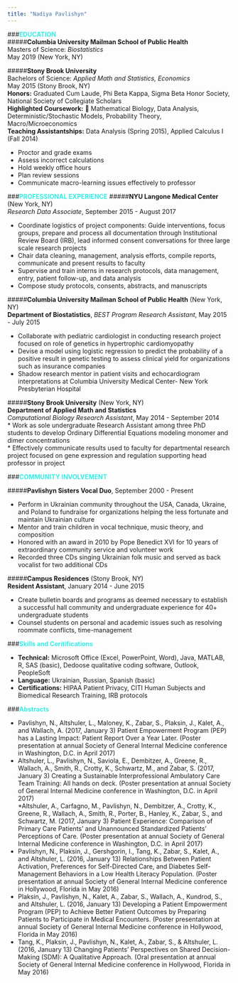 ```yaml
---
title: "Nadiya Pavlishyn"
---
```


<link href='http://fonts.googleapis.com/css?family=Great+Vibes' rel='stylesheet' type='text/css'>
</html>

<style>
  h1{
    font-family: 'Great Vibes', cursive;
    font-size: 100px;
  }
</style>

     
###__<span style="color:#35EEE7">EDUCATION</span>__  
#####__Columbia University Mailman School of Public Health__   
Masters of Science: _Biostatistics_  
May 2019 (New York, NY)  

#####__Stony Brook University__  
Bachelors of Science: _Applied Math and Statistics, Economics_  
May 2015 (Stony Brook, NY)  
__Honors:__
Graduated Cum Laude, Phi Beta Kappa, Sigma Beta Honor Society, National Society of Collegiate Scholars  
__Highlighted Coursework:__
 Mathematical Biology, Data Analysis, Deterministic/Stochastic Models, Probability Theory, Macro/Microeconomics  
__Teaching Assistantships:__ Data Analysis (Spring 2015), Applied Calculus I (Fall 2014)

* Proctor and grade exams  
* Assess incorrect calculations  
* Hold weekly office hours  
* Plan review sessions  
* Communicate macro-learning issues effectively to professor  
  
###__<span style="color:#35EEE7">PROFESSIONAL EXPERIENCE</span>__ 
#####__NYU Langone Medical Center__ (New York, NY)  
_Research Data Associate_, September 2015 - August 2017  

* Coordinate logistics of project components: Guide interventions, focus groups, prepare and process all documentation through Institutional Review Board (IRB), lead informed consent conversations for three large scale research projects  
*  Chair data cleaning, management, analysis efforts, compile reports, communicate and present results to faculty  
* Supervise and train interns in research protocols, data management, entry, patient follow-up, and data analysis  
* Compose study protocols, consents, abstracts, and manuscripts  

#####__Columbia University Mailman School of Public Health__ (New York, NY)  
__Department of Biostatistics__, _BEST Program Research Assistant_, May 2015 - July 2015 

* Collaborate with pediatric cardiologist in conducting research project focused on role of genetics in hypertrophic cardiomyopathy  
* Devise a model using logistic regression to predict the probability of a positive result in genetic testing to assess clinical yield for organizations such as insurance companies  
* Shadow research mentor in patient visits and echocardiogram interpretations at Columbia University Medical Center- New York Presbyterian Hospital  


#####__Stony Brook University__ (New York, NY)  
__Department of Applied Math and Statistics__  
_Computational Biology Research Assistant_, May 2014 - September 2014  
* Work as sole undergraduate Research Assistant among three PhD students to develop Ordinary Differential Equations modeling monomer and dimer concentrations  
* Effectively communicate results used to faculty for departmental research project focused on gene expression and regulation supporting head professor in project  



###__<span style="color:#35EEE7">COMMUNITY INVOLVEMENT</span>__ 

#####__Pavlishyn Sisters Vocal Duo__, September 2000 - Present

* Perform in Ukrainian community throughout the USA, Canada, Ukraine, and Poland to fundraise for organizations helping the less fortunate and maintain Ukrainian culture  
* Mentor and train children in vocal technique, music theory, and composition  
*  Honored with an award in 2010 by Pope Benedict XVI for 10 years of extraordinary community service and volunteer work  
*  Recorded three CDs singing Ukrainian folk music and served as back vocalist for two additional CDs  

#####__Campus Residences__ (Stony Brook, NY)  
__Resident Assistant__, January 2014 - June 2015

*  Create bulletin boards and programs as deemed necessary to establish a successful hall community and undergraduate experience for 40+ undergraduate students  
*  Counsel students on personal and academic issues such as resolving roommate conflicts, time-management  


###__<span style="color:#35EEE7">Skills and Ceritifications</span>__  

* __Technical:__ Microsoft Office (Excel, PowerPoint, Word), Java, MATLAB, R, SAS (basic), Dedoose qualitative coding software, Outlook, PeopleSoft
* __Language:__ Ukrainian, Russian, Spanish (basic)
* __Certifications:__ HIPAA Patient Privacy, CITI Human Subjects and Biomedical Research Training, IRB protocols


###__<span style="color:#35EEE7">Abstracts</span>__ 
  
* Pavlishyn, N., Altshuler, L., Maloney, K., Zabar, S., Plaksin, J., Kalet, A., and Wallach, A. (2017, January 3) Patient Empowerment Program (PEP) has a Lasting Impact: Patient Report Over a Year Later. (Poster presentation at annual Society of General Internal Medicine conference in Washington, D.C. in April 2017)  
* Altshuler, L., Pavlishyn, N., Saviola, E., Dembitzer, A., Greene, R., Wallach, A., Smith, R., Crotty, K., Schwartz, M., and Zabar, S. (2017, January 3) Creating a Sustainable Interprofessional Ambulatory Care Team Training: All hands on deck. (Poster presentation at annual Society of General Internal Medicine conference in Washington, D.C. in April 2017)  
*Altshuler, A., Carfagno, M., Pavlishyn, N., Dembitzer, A., Crotty, K., Greene, R., Wallach, A., Smith, R., Porter, B., Hanley, K., Zabar, S., and Schwartz, M. (2017, January 3) Patient Experience: Comparison of Primary Care Patients’ and Unannounced Standardized Patients’ Perceptions of Care. (Poster presentation at annual Society of General Internal Medicine conference in Washington, D.C. in April 2017)  
* Pavlishyn, N., Plaksin, J., Gershgorin, I., Tang, K., Zabar, S., Kalet, A., and Altshuler, L. (2016, January 13) Relationships Between Patient Activation, Preferences for Self-Directed Care, and Diabetes Self-Management Behaviors in a Low Health Literacy Population. (Poster presentation at annual Society of General Internal Medicine conference in Hollywood, Florida in May 2016)  
* Plaksin, J., Pavlishyn, N., Kalet, A., Zabar, S., Wallach, A., Kundrod, S., and Altshuler, L. (2016, January 13) Developing a Patient Empowerment Program (PEP) to Achieve Better Patient Outcomes by Preparing Patients to Participate in Medical Encounters. (Poster presentation at annual Society of General Internal Medicine conference in Hollywood, Florida in May 2016)  
* Tang, K., Plaksin, J., Pavlishyn, N., Kalet, A., Zabar, S., &amp; Altshuler, L. (2016, January 13) Changing Patients’ Perspectives on Shared Decision-Making (SDM): A Qualitative Approach. (Oral presentation at annual Society of General Internal Medicine conference in Hollywood, Florida in May 2016)
